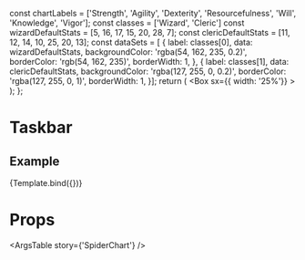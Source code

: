 


  const chartLabels = ['Strength', 'Agility', 'Dexterity', 'Resourcefulness', 'Will', 'Knowledge', 'Vigor'];
  const classes = ['Wizard', 'Cleric']
  const wizardDefaultStats = [5, 16, 17, 15, 20, 28, 7];
  const clericDefaultStats = [11, 12, 14, 10, 25, 20, 13];
  const dataSets = [
    {
      label: classes[0],
      data: wizardDefaultStats,
      backgroundColor: 'rgba(54, 162, 235, 0.2)',
      borderColor: 'rgb(54, 162, 235)',
      borderWidth: 1,
    },
    {
      label: classes[1],
      data: clericDefaultStats,
      backgroundColor: 'rgba(127, 255, 0, 0.2)',
      borderColor: 'rgba(127, 255, 0, 1)',
      borderWidth: 1,
    }];
  return (
    <Box sx={{ width: '25%'}} >
      <SpiderChart
        datasets={dataSets}
        labels={chartLabels}
        />
    </Box>
    );
};

<Meta
  title='Components/SpiderChart'
  component={SpiderChart}
/>

# Taskbar
<Description of={SpiderChart} />


## Example
<Canvas>
  <Story name='SpiderChart'>
    {Template.bind({})}
  </Story>
</Canvas>

# Props
<ArgsTable story={'SpiderChart'} />